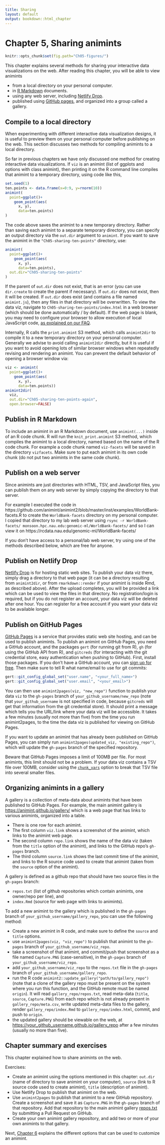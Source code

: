 ```yaml
---
title: Sharing
layout: default
output: bookdown::html_chapter
---
```


<!-- comment -->

# Chapter 5, Sharing animints

<!-- comment -->

```r
knitr::opts_chunk$set(fig.path="Ch05-figures/")
```

<!-- comment -->

This chapter explains several methods for sharing your interactive
data visualizations on the web. After reading this chapter, you will
be able to view animints

<!-- comment -->

* from a local directory on your personal computer.
* in [R Markdown](http://rmarkdown.rstudio.com/) documents.
* using any web server, including [Netlify
  Drop](https://app.netlify.com/drop).
* published using [GitHub pages](https://pages.github.com/), and
  organized into a group called a gallery.

<!-- comment -->

## Compile to a local directory {#animint2dir}

<!-- comment -->

When experimenting with different interactive data visualization
designs, it is useful to preview them on your personal computer before
publishing on the web. This section discusses two methods for
compiling animints to a local directory.

<!-- comment -->

So far in previous chapters we have only discussed one method for
creating interactive data visualizations. If `viz` is an animint (list
of ggplots and options with class animint), then printing it on the R
command line compiles that animint to a temporary
directory, using code like this,


```r
set.seed(1)
ten.points <- data.frame(x=0:9, y=rnorm(10))
animint(
  point=ggplot()+
    geom_point(aes(
      x, y), 
      data=ten.points)
)
```

<!-- comment -->

The code above saves the animint to a new temporary directory. Rather
than saving each animint to a separate temporary directory, you can
specify an output directory via the `out.dir` argument to
`animint`. If you want to save the animint in the
`"Ch05-sharing-ten-points"` directory, use:


```r
animint(
  point=ggplot()+
    geom_point(aes(
      x, y), 
      data=ten.points),
  out.dir="Ch05-sharing-ten-points"
)
```

<!-- comment -->

If the parent of `out.dir` does not exist, that is an error (you can
use `dir.create` to create the parent if necessary). If `out.dir` does
not exist, then it will be created. If `out.dir` does exist (and
contains a file named `animint.js`), then any files in that directory
will be overwritten. To view the data viz, navigate to
`Ch05-sharing-ten-points/index.html` in a web browser (which should be
done automatically / by default). If the web page is blank, you may
need to configure your browser to allow execution of local JavaScript
code, [as explained on our
FAQ](https://github.com/tdhock/animint2/wiki/FAQ#web-browser-on-local-indexhtml-file-is-blank).

<!-- comment -->

Internally, R calls the `print.animint` S3 method, which calls
`animint2dir` to compile it to a new temporary directory on your
personal computer. Generally we advise to avoid calling `animint2dir`
directly, but it is useful if you want to avoid opening lots of
similar browser windows when repeatedly revising and rendering an
animint. You can prevent the default behavior of opening a browser
window via:


```r
viz <- animint(
  point=ggplot()+
    geom_point(aes(
      x, y), 
      data=ten.points))
animint2dir(
  viz, 
  out.dir="Ch05-sharing-ten-points-again", 
  open.browser=FALSE)
```

<!-- comment -->

## Publish in R Markdown {#Rmd}

<!-- comment -->

To include an animint in an R Markdown document, use `animint(...)`
inside of an R code chunk. R will run the `knit_print.animint` S3
method, which compiles the animint to a local directory, named based
on the name of the R code chunk. For example a code chunk named
`viz-facets` will be saved in the directory `vizfacets`. Make sure to
put each animint in its own code chunk (do not put two animints in the
same code chunk).

<!-- comment -->

## Publish on a web server {#web-server}

<!-- comment -->

Since animints are just directories with HTML, TSV, and JavaScript
files, you can publish them on any web server by simply copying the
directory to that server.

<!-- comment -->

For example I executed the code in
https://github.com/animint/animint2/blob/master/inst/examples/WorldBank-facets.R
to create the `WorldBank-facets` directory on my personal computer. I
copied that directory to my lab web server using `rsync -r
WorldBank-facets/ monsoon.hpc.nau.edu:genomic-ml/WorldBank-facets/` and so
I can view it on https://rcdata.nau.edu/genomic-ml/WorldBank-facets/

<!-- comment -->

If you don't have access to a personal/lab web server, try using
one of the methods described below, which are free for anyone.

<!-- comment -->

## Publish on Netlify Drop {#netlifydrop}

<!-- comment -->

[Netlify Drop](https://app.netlify.com/drop) is for hosting static web
sites. To publish your data viz there, simply drag a directory to that
web page (it can be a directory resulting from `animint2dir`, or from
`rmarkdown::render` if your animint is inside Rmd, as described
above).  After the upload completes, you will be provided a link which
can be used to view the files in that directory. No registration/login
is required, but if you do not register an account, your data viz will
be deleted after one hour. You can register for a free account if you
want your data viz to be available longer.

<!-- comment -->

## Publish on GitHub Pages {#pages}

<!-- comment -->

[GitHub Pages](https://pages.github.com/) is a service that provides
static web site hosting, and can be used to publish animints. To
publish an animint on GitHub Pages, you need a GitHub account, and the
packages `gert` (for running git from R), `gh` (for using the GitHub
API from R), and `gitcreds` (for interacting with the git credential
store, easy authentication when pushing to GitHub). First, install
those packages. If you don't have a GitHub account, you can [sign up
for free](https://github.com/join). Then make sure to tell R what
name/email to use for git commits:

<!-- comment -->

```r
gert::git_config_global_set("user.name", "<your_full_name>")
gert::git_config_global_set("user.email", "<your_email>")
```

<!-- comment -->

You can then use `animint2pages(viz, "new_repo")` function to publish
your data `viz` to the `gh-pages` branch of
`your_github_username/new_repo` (note that `your_github_username` is
not specified in code, because `gitcreds` will get that information
from the git credential store).  It should print a message which tells
you the URL/link where your data viz will be accessible. It takes a
few minutes (usually not more than five) from the time you run
animint2pages, to the time the data viz is published for viewing on
GitHub Pages.

<!-- comment -->

If you want to update an animint that has already been published on
GitHub Pages, you can simply run `animint2pages(updated_viz,
"existing_repo")`, which will update the `gh-pages` branch of the
specified repository. 

<!-- comment -->

Beware that GitHub Pages imposes a limit of 100MB per file. For most
animints, this limit should not be a problem. If your data viz
contains a TSV file over 100MB, consider using the
[`chunk_vars`](https://rcdata.nau.edu/genomic-ml/animint2-manual/Ch06-other.html#geom-options)
option to break that TSV file into several smaller files.

<!-- comment -->

## Organizing animints in a gallery {#gallery}

<!-- comment -->

A gallery is a collection of meta-data about animints that have been
published to GitHub Pages. For example, the main animint gallery is
<https://animint.github.io/gallery/> which is a web page that has
links to various animints, organized into a table. 

<!-- comment -->

* There is one row for each animint.
* The first column `viz.link` shows a screenshot of the animint, which
  links to the animint web page.
* The second column `repo.link` shows the name of the data viz (taken
  from the `title` option of the animint), and links to the GitHub
  repo's `gh-pages` branch.
* The third column `source.link` shows the last commit time of the
  animint, and links to the R source code used to create that animint
  (taken from the `source` option of the animint).

<!-- comment -->

A gallery is defined as a github repo that should have two source
files in the `gh-pages` branch: 

<!-- comment -->

* `repos.txt` (list of github repositories which contain animints, one
  owner/repo per line), and
* `index.Rmd` (source for web page with links to animints).

<!-- comment -->

To add a new animint to the gallery which is published in the
`gh-pages` branch of `your_github_username/gallery_repo`, you can use
the following method:

<!-- comment -->

* Create a new animint in R code, and make sure to define the `source`
  and `title` options.
* use `animint2pages(viz, "viz_repo")` to publish that animint to the
  `gh-pages` branch of `your_github_username/viz_repo`.
* take a screenshot of that animint, and commit/push that screenshot
  as a file named `Capture.PNG` (case-sensitive), in the `gh-pages`
  branch of `your_github_username/viz_repo`.
* add `your_github_username/viz_repo` to the `repos.txt` file in the
  `gh-pages` branch of `your_github_username/gallery_repo`.
* run the R code `animint2::update_gallery("path/to/gallery_repo")`
  (note that a clone of the gallery repo must be present on the system
  where you run this function, and the GitHub remote must be named
  `origin`). It will read `gallery_repo/repos.txt`, read meta-data
  (`title`, `source`, `Capture.PNG`) from each repo which is not
  already present in `gallery_repo/meta.csv`, write updated meta-data
  files to the gallery, render `gallery_repo/index.Rmd` to
  `gallery_repo/index.html`, commit, and push to `origin`.
* the updated gallery should be viewable on the web, at
  <https://your_github_username.github.io/gallery_repo> after a few
  minutes (usually no more than five).

<!-- comment -->

## Chapter summary and exercises {#exercises}

<!-- comment -->

This chapter explained how to share animints on the web.

<!-- comment -->

Exercises:

<!-- comment -->

* Create an animint using the options mentioned in this chapter:
  `out.dir` (name of directory to save animint on your computer),
  `source` (link to R source code used to create animint), `title`
  (description of animint).
* Use Netlify Drop to publish that animint on the web.
* Use `animint2pages` to publish that animint to a new GitHub
  repository. Create a screenshot and save it as `Capture.PNG` in the
  `gh-pages` branch of that repository. Add that repository to the
  main animint gallery
  [repos.txt](https://github.com/animint/gallery/blob/gh-pages/repos.txt)
  by submitting a Pull Request on GitHub.
* Create your own animint gallery repository, and add two or more of
  your own animints to that gallery.
  
Next, [Chapter 6](Ch06-other.html) explains the different options that
can be used to customize an animint.
